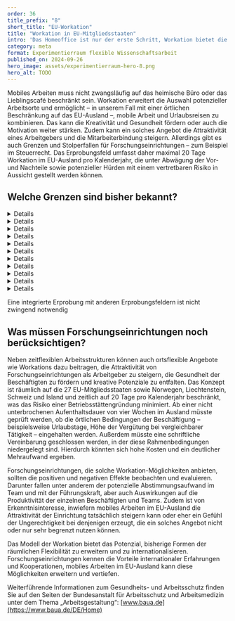 ```yaml
---
order: 36
title_prefix: "8"
short_title: "EU-Workation"
title: "Workation in EU-Mitgliedsstaaten"
intro: 'Das Homeoffice ist nur der erste Schritt, Workation bietet die Möglichkeit, noch ortsflexibler zu arbeiten. Im Erprobungsfeld „Workation in EU-Mitgliedsstaaten“ geht es darum, mobiles Arbeiten und Urlaubsreisen zu verbinden.'
category: meta
format: Experimentierraum flexible Wissenschaftsarbeit
published_on: 2024-09-26
hero_image: assets/experimentierraum-hero-8.png
hero_alt: TODO
---
```


<Leadin>Mobiles Arbeiten</Leadin> muss nicht zwangsläufig auf das heimische Büro oder das Lieblingscafé beschränkt sein. Workation erweitert die Auswahl potenzieller Arbeitsorte und ermöglicht – in unserem Fall mit einer örtlichen Beschränkung auf das EU-Ausland –, mobile Arbeit und Urlaubsreisen zu kombinieren. Das kann die Kreativität und Gesundheit fördern oder auch die Motivation weiter stärken. Zudem kann ein solches Angebot die Attraktivität eines Arbeitgebers und die Mitarbeiterbindung steigern. Allerdings gibt es auch Grenzen und Stolperfallen für Forschungseinrichtungen – zum Beispiel im Steuerrecht. Das Erprobungsfeld umfasst daher maximal 20 Tage Workation im EU-Ausland pro Kalenderjahr, die unter Abwägung der Vor- und Nachteile sowie potenzieller Hürden mit einem vertretbaren Risiko in Aussicht gestellt werden können.

## Welche Grenzen sind bisher bekannt?

<DetailsGroup>

<Details summary="Arbeitsrechtliche Grenzen">

- Vor Ort gilt der lokale Arbeitsschutz, zum Beispiel lokale Arbeitszeitgesetze.
- Reisekalender müssen zur Risikobegrenzung von der mobil arbeitenden Person geführt und beim Arbeitgeber eingereicht werden, um eine Überschreitung der festgelegten Tage überprüfen zu können.
- Zu klären ist, ob die Absprachen zur Arbeit im Ausland in einer schriftlichen Vereinbarung mit den Beschäftigten festgehalten werden sollten/müssten. Dazu gehören insbesondere die Übernahme von Kosten, das Recht zur Beendigung des Auslandsaufenthalts und weitere Absprachen. Andererseits könnte eine schriftliche Vereinbarung dazu führen, dass der Arbeitgeber verpflichtet ist, den Telearbeitsplatz auf Arbeitsschutzsicherheit hin zu prüfen und ggf. auszustatten.

</Details>

<Details summary="Technische Grenzen">

- Grundsätzlich gilt die Datenschutzgrundverordnung (DSGVO). Trotz europäischer Regelung existiert indes ein unterschiedlicher Umgang mit Daten in den verschiedenen Ländern.
- Regelungsbedarf von Zusatzkosten, z. B. Mobilfunkkosten im Ausland oder bei Austausch von defektem Endgerät im Ausland

</Details>

<Details summary="Prozessuale Grenzen">

- Richtlinie „Arbeiten im Ausland“ zusätzlich zur (Gesamt-)Betriebsvereinbarung mobile Arbeit oder ergänzt um Zusatzregelungen (bestehende OAs, IT-Anwendungen etc.) – ein klarer, verbindlicher Rahmen für die Organisation ist wichtig, da die Überschreitung rechtlicher Grenzen (Steuer, Sozialversicherung) Haftungsrisiken für Arbeitgeber birgt.
- Potenzielle Einschränkung für bestimmte, sehr verantwortungsvolle Positionen auf Managementebene
- Aufwand/Ressourcen in der HR-Abteilung der jeweiligen Forschungseinrichtung oder Zentraladministration, da Vorprüfungen erforderlich sind und administrative Pflichten erfüllt werden müssen (A1-Bescheinigung, EU-Meldepflichten).

</Details>

<Details summary="Führungs- und teambezogene Grenzen">

- Eine Abstimmung der entsprechenden räumlichen Abwesenheiten im Gesamtteam ist erforderlich, um Aufgaben vor Ort zu bewältigen.
- Umgang mit (vermeintlichen) Gerechtigkeitsproblemen
- Potenzieller Umgang mit kunden-und partnerseitigen Irritationen

</Details>

<Details summary="Kulturelle Grenzen">

Um attraktive, faire und transparente Regelungen zwischen Beschäftigten und Arbeitgebern zu schaffen, ist konstruktives Vertrauen im Kontext ortsflexibler Arbeiten wichtig. Dies betrifft unter anderem:

- Abstimmungsaufwand im Team und mit Führungskräften
- Atmosphäre im Team und Umgang mit potenziellen Ungerechtigkeiten bei unterschiedlichen Anforderungen an die Personen und ihre Verantwortungsbereiche, z. B. kurzfristige Verfügbarkeit vor Ort

</Details>

<Details summary="Steuerrechtliche Grenzen">

Maximale Grenze pro Kalenderjahr: 183 Aufenthaltstage (inkl. An-/Abreise, Urlaub usw.), da sonst Lohnsteuer-Abführungspflichten im Ausland entstehen.

</Details>


<Details summary="Sozialversicherungsrechtliche Grenzen">

Die A1-Bescheinigung ist Voraussetzung für die Entsendung. Der Arbeitgeber muss die erforderliche A1-Bescheinigung beantragen, sodass der Aufwand beim Arbeitgeber liegt.
- Risiken entstehen zudem, wenn Beschäftigte ohne Bescheinigung im Ausland arbeiten, weil zusätzliche Sozialversicherungsbeiträge im Ausland verlangt werden könnten.

</Details>

<Details summary="Tarifvertragliche Grenzen">

Nicht bekannt

</Details>

<Details summary="Gesundheitliche Grenzen">

Nicht bekannt. Nach bisherigem Kenntnisstand könnte sich mobiles Arbeiten im Ausland positiv auf die Gesundheit der Beschäftigten auswirken.

</Details>

<Details summary="Sonstige Hürden/Grenzen">

- Sonderthemen: Gefährdungsbeurteilung, berufsgenossenschaftliche Unfallversicherung auch im Ausland
- Prüfung von EU-Meldepflichten, eventuell Meldung im ausländischen Staat; Bußgelder drohen bei etwaigen Verstößen gegen die Meldepflicht.
- Die Erweiterung um die EFTA-Staaten ist möglich, weil für diese ebenfalls die VO 883/2024 zum Sozialrecht sowie zum Beispiel die europäischen Regelungen zum Datenschutz gelten.
- Die Freizügigkeit gilt nicht für Drittstaatsangehörige. Beispiel: Die Aufenthalts- und Arbeitserlaubnis für einen indischen Mitarbeiter gilt in Deutschland nicht automatisch auch für andere Mitgliedsstaaten –
möglicherweise sind zusätzliche Anträge oder ein Visum erforderlich. Im Falle einer Staatsangehörigkeit außerhalb der EU/EWR/Schweiz muss ggf. ein Aufenthaltstitel beantragt werden.

</Details>

<Details summary="Offene Frage">

Macht eine TISAX-Zertifizierung eine Anpassung von Geheimhaltungsklauseln notwendig?

</Details>

</DetailsGroup>

<Callout title="Zu welchen anderen Erprobungsfeldern besteht ein enger Bezug?">

Eine integrierte Erprobung mit anderen Erprobungsfeldern ist nicht zwingend notwendig

</Callout>

## Was müssen Forschungseinrichtungen noch berücksichtigen?

Neben zeitflexiblen Arbeitsstrukturen können auch ortsflexible Angebote wie Workations dazu beitragen, die Attraktivität von Forschungseinrichtungen als Arbeitgeber zu steigern, die Gesundheit der Beschäftigten zu fördern und kreative Potenziale zu entfalten. Das Konzept ist räumlich auf die 27 EU-Mitgliedsstaaten sowie Norwegen, Liechtenstein, Schweiz und Island und zeitlich auf 20 Tage pro Kalenderjahr beschränkt, was das Risiko einer Betriebsstättengründung minimiert. Ab einer nicht unterbrochenen Aufenthaltsdauer von vier Wochen im Ausland müsste geprüft werden, ob die örtlichen Bedingungen der Beschäftigung – beispielsweise Urlaubstage, Höhe der Vergütung bei vergleichbarer Tätigkeit – eingehalten werden. Außerdem müsste eine schriftliche Vereinbarung geschlossen werden, in der diese Rahmenbedingungen niedergelegt sind. Hierdurch könnten sich hohe Kosten und ein deutlicher Mehraufwand ergeben.

Forschungseinrichtungen, die solche Workation-Möglichkeiten anbieten, sollten die positiven und negativen Effekte beobachten und evaluieren. Darunter fallen unter anderem der potenzielle Abstimmungsaufwand im Team und mit der Führungskraft, aber auch Auswirkungen auf die Produktivität der einzelnen Beschäftigten und Teams. Zudem ist von Erkenntnisinteresse, inwiefern mobiles Arbeiten im EU-Ausland die Attraktivität der Einrichtung tatsächlich steigern kann oder eher ein Gefühl der Ungerechtigkeit bei denjenigen erzeugt, die ein solches Angebot nicht oder nur sehr begrenzt nutzen können.

Das Modell der Workation bietet das Potenzial, bisherige Formen der räumlichen Flexibilität zu erweitern und zu internationalisieren. Forschungseinrichtungen kennen die Vorteile internationaler Erfahrungen und Kooperationen, mobiles Arbeiten im EU-Ausland kann diese Möglichkeiten erweitern und vertiefen.

<Callout>

  Weiterführende Informationen zum Gesundheits- und Arbeitsschutz finden Sie auf den Seiten der Bundesanstalt für Arbeitsschutz und Arbeitsmedizin unter dem Thema „Arbeitsgestaltung“: [www.baua.de](https://www.baua.de/DE/Home)

</Callout>
